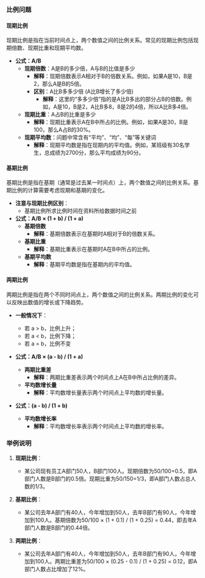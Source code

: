 ### 比例问题

#### 现期比例
现期比例是指在当前时间点上，两个数值之间的比例关系。常见的现期比例包括现期倍数、现期比重和现期平均数。

- **公式：A/B**
  - **现期倍数**：A是B的多少倍，A与B的比值是多少
    - **解释**：现期倍数表示A相对于B的倍数关系。例如，如果A是10，B是2，那么A是B的5倍。
    - **区别**：A比B多多少倍 (A比B增长了多少倍)
      - **解释**：这里的“多多少倍”指的是A比B多出的部分占B的倍数。例如，A是10，B是2，A比B多8，8是2的4倍，所以A比B多4倍。
  - **现期比重**：A占B的比重是多少
    - **解释**：现期比重表示A在B中所占的比例。例如，如果A是30，B是100，那么A占B的30%。
  - **现期平均数**：问题中常含有“平均”、“均”、“每”等关键词
    - **解释**：现期平均数是指在现期内的平均值。例如，某班级有30名学生，总成绩为2700分，那么平均成绩为90分。

#### 基期比例
基期比例是指在基期（通常是过去某一时间点）上，两个数值之间的比例关系。基期比例的计算需要考虑现期和基期的变化。

- **注意与现期比例区别**：
  - 基期比例所求比例时间在资料所给数据时间之前
- **公式：A/B × (1 + b) / (1 + a)**
  - **基期倍数**
    - **解释**：基期倍数表示在基期时A相对于B的倍数关系。
  - **基期比重**
    - **解释**：基期比重表示在基期时A在B中所占的比例。
  - **基期平均数**
    - **解释**：基期平均数是指在基期内的平均值。

#### 两期比例
两期比例是指在两个不同时间点上，两个数值之间的比例关系。两期比例的变化可以反映出数值的增长或下降趋势。

- **一般情况下**：
  - 若 a > b，比例上升；
  - 若 a < b，比例下降；
  - 若 a = b，比例不变
- **公式：A/B × (a - b) / (1 + a)**
  - **两期比重差**
    - **解释**：两期比重差表示两个时间点上A在B中所占比例的差异。
  - **平均数增长量**
    - **解释**：平均数增长量表示两个时间点上平均数的增长量。

- **公式：(a - b) / (1 + b)**
  - **平均数增长率**
    - **解释**：平均数增长率表示两个时间点上平均数的增长率。

### 举例说明
1. **现期比例**：
   - 某公司现有员工A部门50人，B部门100人。现期倍数为50/100=0.5，即A部门人数是B部门的0.5倍。现期比重为50/150=1/3，即A部门人数占总人数的1/3。

2. **基期比例**：
   - 某公司去年A部门有40人，今年增加到50人，去年B部门有90人，今年增加到100人。基期倍数为50/100 × (1 + 0.1) / (1 + 0.25) = 0.44，即去年A部门人数是B部门的0.44倍。

3. **两期比例**：
   - 某公司去年A部门有40人，今年增加到50人，去年B部门有90人，今年增加到100人。两期比重差为50/100 × (0.25 - 0.1) / (1 + 0.25) = 0.12，即A部门人数占比增加了12%。
